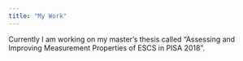 ```yaml
---
title: "My Work"
---
```


Currently I am working on my master's thesis called "Assessing and Improving Measurement Properties of ESCS in PISA 2018". 